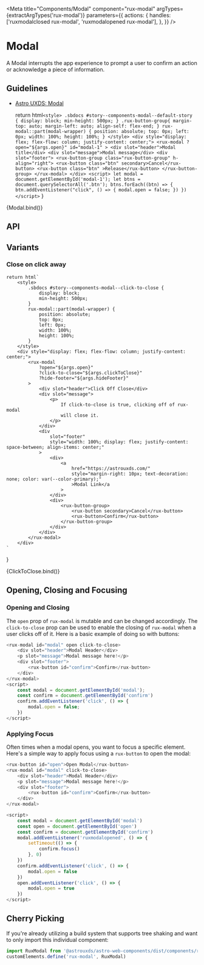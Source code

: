 
<Meta
    title="Components/Modal"
    component="rux-modal"
    argTypes={extractArgTypes('rux-modal')}
    parameters={{
        actions: {
            handles: ['ruxmodalclosed rux-modal', 'ruxmodalopened rux-modal'],
        },
    }}
/>

# Modal

A Modal interrupts the app experience to prompt a user to confirm an action or acknowledge a piece of information.

## Guidelines

-   [Astro UXDS: Modal](https://astrouxds.com/ui-components/dialog-box)

    return html`
            <style>
            .sbdocs #story--components-modal--default-story {
                display: block;
                min-height: 500px;
            }
            .rux-button-group{
                margin-top: auto;
                margin-left: auto;
                align-self: flex-end;
            }
            rux-modal::part(modal-wrapper) {
                position: absolute;
                top: 0px;
                left: 0px;
                width: 100%;
                height: 100%;
            }
        </style>
        <div style="display: flex; flex-flow: column; justify-content: center;">
            <rux-modal
                ?open="${args.open}"
                id="modal-1"
            >
            <div slot="header">Modal title</div>
            <div slot="message">Modal message</div>
            <div slot="footer">
                <rux-button-group class="rux-button-group" h-align="right">
                    <rux-button class="btn" secondary>Cancel</rux-button>
                    <rux-button class="btn" >Release</rux-button>
                </rux-button-group>
            </rux-modal>
        </div>
        <script>
            let modal = document.getElementById('modal-1');
            let btns = document.querySelectorAll('.btn');
            btns.forEach((btn) => {
                btn.addEventListener("click", () => {
                    modal.open = false;
                })
            })
        </script>
    `
}

<Canvas>
    <Story
        args={{
            open: true,
        }}
        name="Default"
    >
        {Modal.bind()}
    </Story>
</Canvas>

## API

<ArgsTable of="rux-modal" />

## Variants

### Close on click away

    return html`
        <style>
            .sbdocs #story--components-modal--click-to-close {
                display: block;
                min-height: 500px;
            }
            rux-modal::part(modal-wrapper) {
                position: absolute;
                top: 0px;
                left: 0px;
                width: 100%;
                height: 100%;
            }
        </style>
        <div style="display: flex; flex-flow: column; justify-content: center;">
            <rux-modal
                ?open="${args.open}"
                ?click-to-close="${args.clickToClose}"
                ?hide-footer="${args.hideFooter}"
            >
                <div slot="header">Click Off Close</div>
                <div slot="message">
                    <p>
                        If click-to-close is true, clicking off of rux-modal
                        will close it.
                    </p>
                </div>
                <div
                    slot="footer"
                    style="width: 100%; display: flex; justify-content: space-between; align-items: center;"
                >
                    <div>
                        <a
                            href="https://astrouxds.com/"
                            style="margin-right: 10px; text-decoration: none; color: var(--color-primary);"
                            >Modal Link</a
                        >
                    </div>
                    <div>
                        <rux-button-group>
                            <rux-button secondary>Cancel</rux-button>
                            <rux-button>Confirm</rux-button>
                        </rux-button-group>
                    </div>
                </div>
            </rux-modal>
        </div>
    `
}

<Canvas>
    <Story
        args={{
            open: true,
            clickToClose: true,
            hideFooter: false,
        }}
        name="Click To Close"
    >
        {ClickToClose.bind()}
    </Story>
</Canvas>

## Opening, Closing and Focusing

### Opening and Closing

The `open` prop of `rux-modal` is mutable and can be changed accordingly. The `click-to-close` prop can be used to enable the closing of `rux-modal` when a user clicks off of it. Here is a basic example of doing so with buttons:

```js
<rux-modal id="modal" open click-to-close>
    <div slot="header">Modal Header</div>
    <p slot="message">Modal message here!</p>
    <div slot="footer">
        <rux-button id="confirm">Confirm</rux-button>
    </div>
</rux-modal>
<script>
    const modal = document.getElementById('modal');
    const confirm = document.getElementById('confirm')
    confirm.addEventListener('click', () => {
        modal.open = false;
    })
</script>
```

### Applying Focus

Often times when a modal opens, you want to focus a specific element. Here's a simple way to apply focus using a `rux-button` to open the modal:

```js
<rux-button id="open">Open Modal</rux-button>
<rux-modal id="modal" click-to-close>
    <div slot="header">Modal Header</div>
    <p slot="message">Modal message here!</p>
    <div slot="footer">
        <rux-button id="confirm">Confirm</rux-button>
    </div>
</rux-modal>

<script>
    const modal = document.getElementById('modal')
    const open = document.getElementById('open')
    const confirm = document.getElementById('confirm')
    modal.addEventListener('ruxmodalopened', () => {
        setTimeout(() => {
            confirm.focus()
        }, 0)
    })
    confirm.addEventListener('click', () => {
        modal.open = false
    })
    open.addEventListener('click', () => {
        modal.open = true
    })
</script>
```

## Cherry Picking

If you're already utilizing a build system that supports tree shaking and want to only import this individual component:

```js
import RuxModal from '@astrouxds/astro-web-components/dist/components/rux-modal.js'
customElements.define('rux-modal', RuxModal)
```
